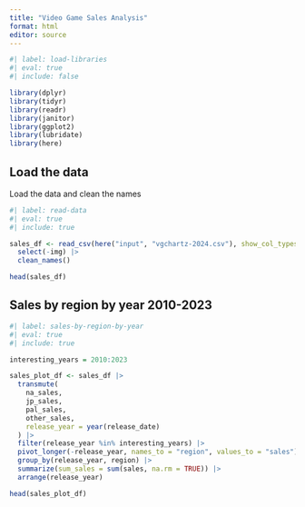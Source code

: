 ```yaml
---
title: "Video Game Sales Analysis"
format: html
editor: source
---
```


```r
#| label: load-libraries
#| eval: true
#| include: false

library(dplyr)
library(tidyr)
library(readr)
library(janitor)
library(ggplot2)
library(lubridate)
library(here)
```

## Load the data

Load the data and clean the names

```r
#| label: read-data
#| eval: true
#| include: true

sales_df <- read_csv(here("input", "vgchartz-2024.csv"), show_col_types = FALSE) |>
  select(-img) |>
  clean_names()

head(sales_df)
```

## Sales by region by year 2010-2023

```r
#| label: sales-by-region-by-year
#| eval: true
#| include: true

interesting_years = 2010:2023

sales_plot_df <- sales_df |>
  transmute(
    na_sales,
    jp_sales,
    pal_sales,
    other_sales,
    release_year = year(release_date)
  ) |>
  filter(release_year %in% interesting_years) |>
  pivot_longer(-release_year, names_to = "region", values_to = "sales") |>
  group_by(release_year, region) |>
  summarize(sum_sales = sum(sales, na.rm = TRUE)) |>
  arrange(release_year)

head(sales_plot_df)
```
